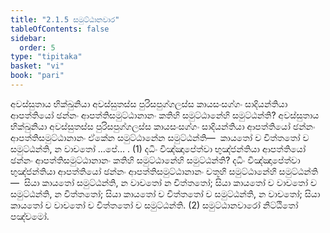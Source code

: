 ```yaml
---
title: "2.1.5 සමුට්ඨානවාර"
tableOfContents: false
sidebar:
  order: 5
type: "tipitaka"
basket: "vi"
book: "pari"
---
```



<DynamicBreadcrumb />

<Division number="243" book="pari">

<Paragraph number="997" book="pari">
අවස්සුතාය භික්ඛුනියා අවස්සුතස්ස පුරිසපුග්ගලස්ස කායසංසග්ගං සාදියන්තියා ආපත්තියෝ ඡන්නං ආපත්තිසමුට්ඨානානං කතිහි සමුට්ඨානේහි සමුට්ඨන්ති? අවස්සුතාය භික්ඛුනියා අවස්සුතස්ස පුරිසපුග්ගලස්ස කායසංසග්ගං සාදියන්තියා ආපත්තියෝ ඡන්නං ආපත්තිසමුට්ඨානානං ඒකේන සමුට්ඨානේන සමුට්ඨන්ති—  කායතෝ ච චිත්තතෝ ච සමුට්ඨන්ති, න වාචතෝ …පේ… . (1)
</Paragraph>

<Paragraph number="998" book="pari">
දධිං විඤ්ඤාපේත්වා භුඤ්ජන්තියා ආපත්තියෝ ඡන්නං ආපත්තිසමුට්ඨානානං කතිහි සමුට්ඨානේහි සමුට්ඨන්ති? දධිං විඤ්ඤාපේත්වා භුඤ්ජන්තියා ආපත්තියෝ ඡන්නං ආපත්තිසමුට්ඨානානං චතූහි සමුට්ඨානේහි සමුට්ඨන්ති—  සියා කායතෝ සමුට්ඨන්ති, න වාචතෝ න චිත්තතෝ; සියා කායතෝ ච වාචතෝ ච සමුට්ඨන්ති, න චිත්තතෝ; සියා කායතෝ ච චිත්තතෝ ච සමුට්ඨන්ති, න වාචතෝ; සියා කායතෝ ච වාචතෝ ච චිත්තතෝ ච සමුට්ඨන්ති. (2)

</Paragraph>
</Division>

<Paragraph number="999" type="center" book="pari">
සමුට්ඨානවාරෝ නිට්ඨිතෝ පඤ්චමෝ.
</Paragraph>